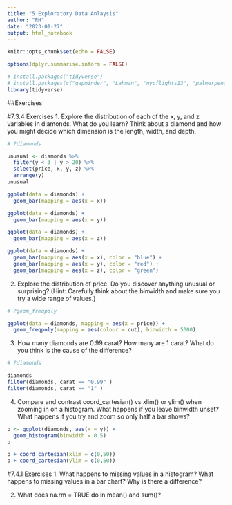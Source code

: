 ```yaml
---
title: "5 Exploratory Data Anlaysis"
author: "RH"
date: "2023-01-27"
output: html_notebook
---
```


```r
knitr::opts_chunk$set(echo = FALSE)

options(dplyr.summarise.inform = FALSE)

# install.packages("tidyverse")
# install.packages(c("gapminder", "Lahman", "nycflights13", "palmerpenguins", "wakefield"))
library(tidyverse)
```

##Exercises

#7.3.4 Exercises
1. Explore the distribution of each of the x, y, and z variables in diamonds. What do you learn? Think about a diamond and how you might decide which dimension is the length, width, and depth.
```r
# ?diamonds

unusual <- diamonds %>% 
  filter(y < 3 | y > 20) %>% 
  select(price, x, y, z) %>%
  arrange(y)
unusual

ggplot(data = diamonds) +
  geom_bar(mapping = aes(x = x))

ggplot(data = diamonds) +
  geom_bar(mapping = aes(x = y))

ggplot(data = diamonds) +
  geom_bar(mapping = aes(x = z))

ggplot(data = diamonds) +
  geom_bar(mapping = aes(x = x), color = "blue") +
  geom_bar(mapping = aes(x = y), color = "red") +
  geom_bar(mapping = aes(x = z), color = "green")
```


2. Explore the distribution of price. Do you discover anything unusual or surprising? (Hint: Carefully think about the binwidth and make sure you try a wide range of values.)
```r
# ?geom_freqpoly

ggplot(data = diamonds, mapping = aes(x = price)) + 
  geom_freqpoly(mapping = aes(colour = cut), binwidth = 5000)
```


3. How many diamonds are 0.99 carat? How many are 1 carat? What do you think is the cause of the difference?
```r
# ?diamonds

diamonds
filter(diamonds, carat == "0.99" )
filter(diamonds, carat == "1" )
```

4. Compare and contrast coord_cartesian() vs xlim() or ylim() when zooming in on a histogram. What happens if you leave binwidth unset? What happens if you try and zoom so only half a bar shows?

```r
p <- ggplot(diamonds, aes(x = y)) +
  geom_histogram(binwidth = 0.5) 
p

p + coord_cartesian(xlim = c(0,50))
p + coord_cartesian(ylim = c(0,50))
```

#7.4.1 Exercises
1. What happens to missing values in a histogram? What happens to missing values in a bar chart? Why is there a difference?

2. What does na.rm = TRUE do in mean() and sum()?